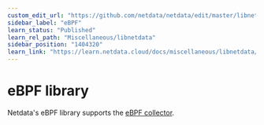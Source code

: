 ```yaml
---
custom_edit_url: "https://github.com/netdata/netdata/edit/master/libnetdata/ebpf/README.md"
sidebar_label: "eBPF"
learn_status: "Published"
learn_rel_path: "Miscellaneous/libnetdata"
sidebar_position: "1404320"
learn_link: "https://learn.netdata.cloud/docs/miscellaneous/libnetdata/ebpf"
---
```



# eBPF library

Netdata's eBPF library supports the [eBPF collector](/docs/data-collection/linux-systems/ebpf-for-systems-monitoring).

